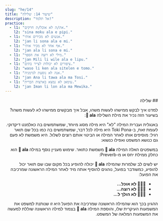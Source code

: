 ```yaml
---
slug: "he/14"
title: "שיעור 14: שלילה"
description: "אל תלמד!"
practice:
  - l1: "את/ה לא אוכל/ת חרקים."
    l2: "sina moku ala e pipi."
  - l1: "אנשים לא מכירים אותי."
    l2: "jan li sona ala e mi."
  - l1: "אף אחד לא מכיר אותי."
    l2: "jan ala li sona e mi."
  - l1: "מילי לא רוצה את הספר."
    l2: "jan Mili li wile ala e lipu."
  - l1: "ציפורים לא יכולות לצייר בתים."
    l2: "waso li ken ala sitelen e tomo."
  - l1: "אנה לא נוסעת לגרמניה."
    l2: "jan Ana li tawa ala ma Tosi."
  - l1: "עימאן לא נמצא בארצות הברית."
    l2: "jan Iman li lon ala ma Mewika."
---
```



<div dir="rtl">
## שלילה

למדנו איך לבקש ממישהו לעשות משהו, אבל איך מבקשים ממישהו *לא* לעשות משהו? בשיעור הזה נכיר את מילת השלילה **󱤂 ala**:

<List>
  <Word sl="ala" m="לא, אל" />
</List>

באנגלית ועברית המילה "לא" היא מילה מסוג מיוחד, שמשתמשים בה כאלמנט דיקדוקי. לעומת זאת, ב-Toki Pona היא מילה לכל דבר, שמשתמשים בה כמו בכל שם תואר רגיל: מוסיפים אותו לאחר המילה או הביטוי אותם רוצים לשלול. היא משמשת לא פעם גם כנושא המשפט ואפילו כנשוא:

<List>
  <Word sl="jan ala" m="אף אחד, משהו לא אנושי" />
  <Sentence sl="jan ala li wile utala." m="אף אחד לא רוצה להלחם." />
  <Word sl="suli ala" m="לא חשוב, לא גדול" />
  <Sentence sl="ni li suli ala tawa mi." m="לא משנה לי." />
  <Word sl="moku ala" m="לא אוכל, לא למאכל" />
  <Sentence sl="pipi li moku ala e soweli." m="חרקים לא אוכלים בעלי חיים." />
</List>

במשפטים האלה המילה **󱤂 ala** משמשת כתואר. שימוש מעניין נוסף במילה **󱤂 ala** הוא כחלק ממילת יחס או מ-Preverb:

<List>
  <Word sl="wile ala" m="לא רוצה ל..." />
  <Sentence sl="sina wile ala moku e suwi." m="לא כדאי לך לאכול ממתקים." />
  <Word sl="tawa ala" m="לא הולך ל..., לא זז לכיוון של..." />
  <Sentence sl="pipi li tawa ala kasi." m="החרק לא מתקרב לכיוון הצמח." />
</List>

יש לשים לב שלמרות שהמילה **󱤂 ala** יכולה להופיע בכל מקום שבו שם תואר יכול להופיע, כמשודבר בפועל, נוהגים להוסיף אותה מיד לאחר המילה הראשונה שמרכיבה את הפועל: 
* **󱤧󱤶󱤂 לא אוכל...**
* **󱤧󱥷󱤂 לא רוצה...**
* **󱤧󱥩󱤂 לא הולך ל...**

ההגיון בכך הוא שהמילה הראשונה שמרכיבה את הפועל היא זו שנותנת למשפט את המשמעות העיקרית שלו, והוספת המילה **󱤂 ala** בצמוד למילה הראשונה שוללת למעשה את המשמעות המלאה של המשפט.  

<Practice exercises={frontmatter.practice} client:load />

</div>